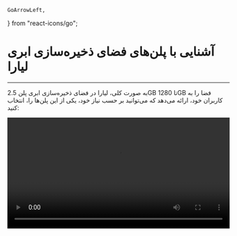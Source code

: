     GoArrowLeft,
} from "react-icons/go";


<Layout>
<Head>
<title>مستندات آشنایی با پلن‌های فضای ذخیره‌سازی ابری - لیارا</title>
<meta property="og:title" content="مستندات خدمات رایانش ابری لیارا" />
<meta property="og:description" content="مستندات مربوط به آشنایی با پلن‌های فضای ذخیره‌سازی ابری در لیارا"  />
<meta property="og:image" content="https://media.liara.ir/logos/liara-poster.jpg" />
</Head>

# آشنایی با پلن‌های فضای ذخیره‌سازی ابری لیارا
<hr className="mb-2" />

به صورت کلی، لیارا در فضای ذخیره‌سازی ابری 
پلن 2.5GB تا 1280GB فضا را به کاربران خود، ارائه می‌دهد که می‌توانید بر حسب نیاز خود، یکی از این پلن‌ها را، انتخاب کنید:

<div className="h-2" />
<video
src="https://media.liara.ir/docs/object-storage-plans.mp4"
controls="controls"
className="block w-full"
width="100%"
></video>
<div className="h-2" />

</Layout>